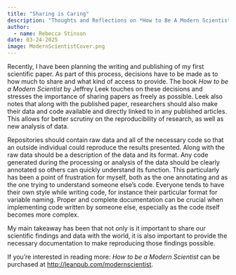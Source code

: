 ---
title: "Sharing is Caring"
description: "Thoughts and Reflections on *How to Be A Modern Scientist* by Jeffrey Leek"
author:
  - name: Rebecca Stinson
date: 03-24-2025
image: ModernScientistCover.png
---

Recently, I have been planning the writing and publishing of my first scientific paper. As part of this process, decisions have to be made as to how much to share and what kind of access to provide. The book *How to be a Modern Scientist* by Jeffrey Leek touches on these decisions and stresses the importance of sharing papers as freely as possible. Leek also notes that along with the published paper, researchers should also make their data and code available and directly linked to in any published articles. This allows for better scrutiny on the reproducibility of research, as well as new analysis of data.

Repositories should contain raw data and all of the necessary code so that an outside individual could reproduce the results presented. Along with the raw data should be a description of the data and its format. Any code generated during the processing or analysis of the data should be clearly annotated so others can quickly understand its function. This particularly has been a point of frustration for myself, both as the one annotating and as the one trying to understand someone else's code. Everyone tends to have their own style while writing code, for instance their particular format for variable naming. Proper and complete documentation can be crucial when implementing code written by someone else, especially as the code itself becomes more complex.

My main takeaway has been that not only is it important to share our scientific findings and data with the world, it is also important to provide the necessary documentation to make reproducing those findings possible.

If you're interested in reading more: *How to be a Modern Scientist* can be purchased at <http://leanpub.com/modernscientist>.
